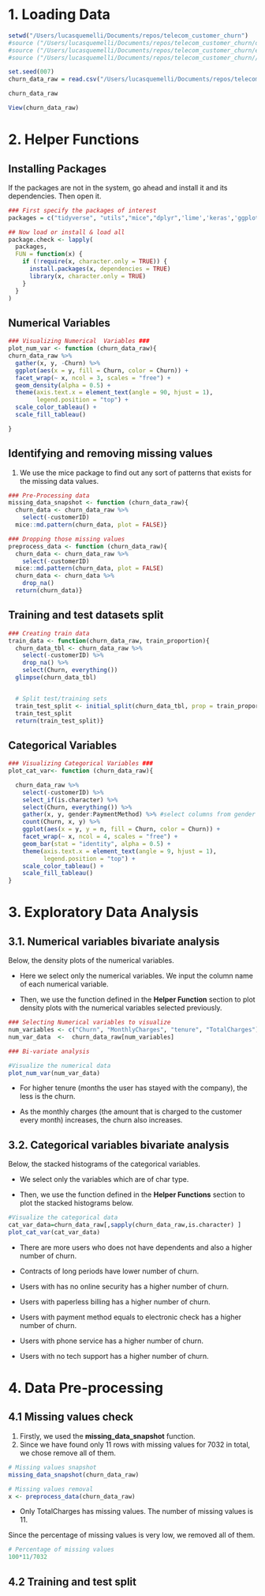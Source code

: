# 1. Loading Data

```r
setwd("/Users/lucasquemelli/Documents/repos/telecom_customer_churn")
#source ("/Users/lucasquemelli/Documents/repos/telecom_customer_churn/data_ingestion.R")
#source ("/Users/lucasquemelli/Documents/repos/telecom_customer_churn/exploratory_data_analysis.R")
#source ("/Users/lucasquemelli/Documents/repos/telecom_customer_churn//pre_processing.R")

set.seed(007)
churn_data_raw = read.csv("/Users/lucasquemelli/Documents/repos/telecom_customer_churn/data/churn.csv")
```

```r
churn_data_raw
```

```r
View(churn_data_raw)
```

# 2. Helper Functions

## Installing Packages

If the packages are not in the system, go ahead and install it and its dependencies. Then open it.

```r
### First specify the packages of interest
packages = c("tidyverse", "utils","mice","dplyr",'lime','keras','ggplot2','ggthemes','tidyquant','rsample','recipes','yardstick','corrr','readr','tidyr', "phytools", "viridis")

## Now load or install & load all
package.check <- lapply(
  packages,
  FUN = function(x) {
    if (!require(x, character.only = TRUE)) {
      install.packages(x, dependencies = TRUE)
      library(x, character.only = TRUE)
    }
  }
)
```

## Numerical Variables

```r
### Visualizing Numerical  Variables ###
plot_num_var <- function (churn_data_raw){
churn_data_raw %>%
  gather(x, y, -Churn) %>%
  ggplot(aes(x = y, fill = Churn, color = Churn)) +
  facet_wrap(~ x, ncol = 3, scales = "free") +
  geom_density(alpha = 0.5) +
  theme(axis.text.x = element_text(angle = 90, hjust = 1),
        legend.position = "top") +
  scale_color_tableau() +
  scale_fill_tableau()

}
```

## Identifying and removing missing values

1.  We use the mice package to find out any sort of patterns that exists for the missing data values.

```r
### Pre-Processing data
missing_data_snapshot <- function (churn_data_raw){
  churn_data <- churn_data_raw %>%
    select(-customerID)
  mice::md.pattern(churn_data, plot = FALSE)}

### Dropping those missing values
preprocess_data <- function (churn_data_raw){
  churn_data <- churn_data_raw %>%
    select(-customerID)
  mice::md.pattern(churn_data, plot = FALSE)
  churn_data <- churn_data %>%
    drop_na()
  return(churn_data)}
```

## Training and test datasets split

```r
### Creating train data
train_data <- function(churn_data_raw, train_proportion){
  churn_data_tbl <- churn_data_raw %>%
    select(-customerID) %>%
    drop_na() %>%
    select(Churn, everything())
  glimpse(churn_data_tbl)


  # Split test/training sets
  train_test_split <- initial_split(churn_data_tbl, prop = train_proportion)
  train_test_split
  return(train_test_split)}
```

## Categorical Variables

```r
### Visualizing Categorical Variables ###
plot_cat_var<- function (churn_data_raw){

  churn_data_raw %>%
    select(-customerID) %>%
    select_if(is.character) %>%
    select(Churn, everything()) %>%
    gather(x, y, gender:PaymentMethod) %>% #select columns from gender to PaymentMethod
    count(Churn, x, y) %>%
    ggplot(aes(x = y, y = n, fill = Churn, color = Churn)) +
    facet_wrap(~ x, ncol = 4, scales = "free") +
    geom_bar(stat = "identity", alpha = 0.5) +
    theme(axis.text.x = element_text(angle = 9, hjust = 1),
          legend.position = "top") +
    scale_color_tableau() +
    scale_fill_tableau()
}
```

# 3. Exploratory Data Analysis

## 3.1. Numerical variables bivariate analysis

Below, the density plots of the numerical variables.

-   Here we select only the numerical variables. We input the column name of each numerical variable.

-   Then, we use the function defined in the **Helper Function** section to plot density plots with the numerical variables selected previously.

```r
### Selecting Numerical variables to visualize
num_variables <- c("Churn", "MonthlyCharges", "tenure", "TotalCharges")
num_var_data  <-  churn_data_raw[num_variables]

### Bi-variate analysis  

#Visualize the numerical data
plot_num_var(num_var_data)
```

-   For higher tenure (months the user has stayed with the company), the less is the churn.

-   As the monthly charges (the amount that is charged to the customer every month) increases, the churn also increases.

## 3.2. Categorical variables bivariate analysis

Below, the stacked histograms of the categorical variables.

-   We select only the variables which are of char type.

-   Then, we use the function defined in the **Helper Functions** section to plot the stacked histograms below.

```r
#Visualize the categorical data
cat_var_data=churn_data_raw[,sapply(churn_data_raw,is.character) ]
plot_cat_var(cat_var_data)
```

-   There are more users who does not have dependents and also a higher number of churn.

-   Contracts of long periods have lower number of churn.

-   Users with has no online security has a higher number of churn.

-   Users with paperless billing has a higher number of churn.

-   Users with payment method equals to electronic check has a higher number of churn.

-   Users with phone service has a higher number of churn.

-   Users with no tech support has a higher number of churn.

# 4. Data Pre-processing

## 4.1 Missing values check

1.  Firstly, we used the **missing_data_snapshot** function.
2.  Since we have found only 11 rows with missing values for 7032 in total, we chose remove all of them.

```r
# Missing values snapshot
missing_data_snapshot(churn_data_raw)

# Missing values removal
x <- preprocess_data(churn_data_raw)
```

-   Only TotalCharges has missing values. The number of missing values is 11.

Since the percentage of missing values is very low, we removed all of them.

```r
# Percentage of missing values
100*11/7032
```

## 4.2 Training and test split
